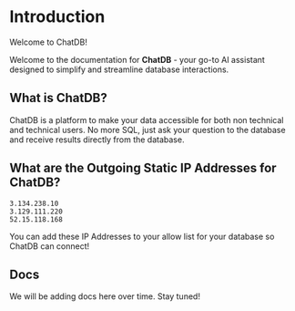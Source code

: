 # Introduction

Welcome to ChatDB!

Welcome to the documentation for **ChatDB** - your go-to AI assistant designed to simplify and streamline database interactions.

## What is ChatDB?

ChatDB is a platform to make your data accessible for both non technical and technical users. No more SQL, just ask your question to the database and receive results directly from the database.

## What are the Outgoing Static IP Addresses for ChatDB?

```
3.134.238.10
3.129.111.220
52.15.118.168
```

You can add these IP Addresses to your allow list for your database so ChatDB can connect!

## Docs

We will be adding docs here over time. Stay tuned!
